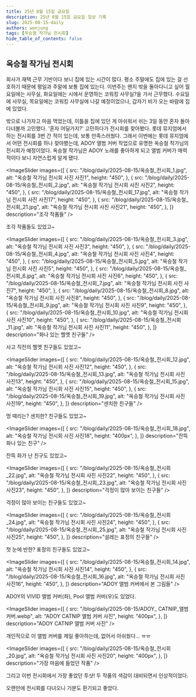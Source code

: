 ```yaml
---
title: 25년 8월 15일 금요일
description: 25년 8월 15일 금요일 일상 기록
slug: 2025-08-15-daily
authors: wonjung
tags: [옥승철 작가님 전시회]
hide_table_of_contents: false
---
```



## 옥승철 작가님 전시회

회사가 재택 근무 기반이다 보니 집에 있는 시간이 많다.
평소 주말에도 집에 있는 걸 선호하기 때문에 평일과 주말에 보통 집에 있는다.
이번주는 왠지 밖을 돌아다니고 싶어 월요일에는 사무실, 화요일에는 시에서 운영하는 코워킹 사무실?을 가서 근무했다.
수요일에 사무실, 목요일에는 코워킹 사무실에 나갈 예정이었으나, 갑자기 비가 오는 바람에 집에 있었다.

밖으로 나가자고 마음 먹었는데, 이틀을 집에 있던 게 아쉬워서 쉬는 3일 동안 혼자 돌아다녀볼까 고민했다.
'혼자 어딜가지?' 고민하다가 전시회를 찾아봤다.
롯데 뮤지엄에서 하는 전시회를 3번 간 적이 있는데, 보통 만족스러웠다.
그래서 이번에는 롯데 뮤지엄에서 어떤 전시회를 하나 찾아봤는데, ADOY 앨범 커버 작업으로 유명한 옥승철 작가님의 전시회가 예정이었다.
옥승철 작가님은 ADOY 노래를 좋아하게 되고 앨범 커버가 매력적이다 보니 자연스럽게 알게 됐다.

<ImageSlider
  images={[
    {
      src: "/blog/daily/2025-08-15/옥승철_전시회_1.jpg",
      alt: "옥승철 작가님 전시회 사진 사진1",
      height: "450",
    },
    {
      src: "/blog/daily/2025-08-15/옥승철_전시회_2.jpg",
      alt: "옥승철 작가님 전시회 사진 사진2",
      height: "450",
    },
    {
      src: "/blog/daily/2025-08-15/옥승철_전시회_17.jpg",
      alt: "옥승철 작가님 전시회 사진 사진17",
      height: "450",
    },
    {
      src: "/blog/daily/2025-08-15/옥승철_전시회_21.jpg",
      alt: "옥승철 작가님 전시회 사진 사진21",
      height: "450",
    },
  ]}
  description="조각 작품들"
/>

조각 작품들도 있었고~

<ImageSlider
  images={[
    {
      src: "/blog/daily/2025-08-15/옥승철_전시회_3.jpg",
      alt: "옥승철 작가님 전시회 사진 사진3",
      height: "450",
    },
    {
      src: "/blog/daily/2025-08-15/옥승철_전시회_4.jpg",
      alt: "옥승철 작가님 전시회 사진 사진4",
      height: "450",
    },
    {
      src: "/blog/daily/2025-08-15/옥승철_전시회_5.jpg",
      alt: "옥승철 작가님 전시회 사진 사진5",
      height: "450",
    },
    {
      src: "/blog/daily/2025-08-15/옥승철_전시회_6.jpg",
      alt: "옥승철 작가님 전시회 사진 사진6",
      height: "450",
    },
    {
      src: "/blog/daily/2025-08-15/옥승철_전시회_7.jpg",
      alt: "옥승철 작가님 전시회 사진 사진7",
      height: "450",
    },
    {
      src: "/blog/daily/2025-08-15/옥승철_전시회_8.jpg",
      alt: "옥승철 작가님 전시회 사진 사진8",
      height: "450",
    },
    {
      src: "/blog/daily/2025-08-15/옥승철_전시회_9.jpg",
      alt: "옥승철 작가님 전시회 사진 사진9",
      height: "450",
    },
    {
      src: "/blog/daily/2025-08-15/옥승철_전시회_10.jpg",
      alt: "옥승철 작가님 전시회 사진 사진10",
      height: "450",
    },
    {
      src: "/blog/daily/2025-08-15/옥승철_전시회_11.jpg",
      alt: "옥승철 작가님 전시회 사진 사진11",
      height: "450",
    },
  ]}
  description="화나 있는 헬멧 친구들"
/>

사고 직전의 헬멧 친구들도 있었고~

<ImageSlider
  images={[
    {
      src: "/blog/daily/2025-08-15/옥승철_전시회_12.jpg",
      alt: "옥승철 작가님 전시회 사진 사진12",
      height: "450",
    },
    {
      src: "/blog/daily/2025-08-15/옥승철_전시회_13.jpg",
      alt: "옥승철 작가님 전시회 사진 사진13",
      height: "450",
    },
    {
      src: "/blog/daily/2025-08-15/옥승철_전시회_15.jpg",
      alt: "옥승철 작가님 전시회 사진 사진15",
      height: "450",
    },
    {
      src: "/blog/daily/2025-08-15/옥승철_전시회_19.jpg",
      alt: "옥승철 작가님 전시회 사진 사진19",
      height: "450",
    },
  ]}
  description="센치한 친구들"
/>

멍 때리는? 센치한? 친구들도 있었고~

<ImageSlider
  images={[
    {
      src: "/blog/daily/2025-08-15/옥승철_전시회_18.jpg",
      alt: "옥승철 작가님 전시회 사진 사진18",
      height: "400px",
    },
  ]}
  description="잔뜩 화나 있는 친구"
/>

잔뜩 화가 난 친구도 있었고~

<ImageSlider
  images={[
    {
      src: "/blog/daily/2025-08-15/옥승철_전시회_22.jpg",
      alt: "옥승철 작가님 전시회 사진 사진22",
      height: "450",
    },
    {
      src: "/blog/daily/2025-08-15/옥승철_전시회_23.jpg",
      alt: "옥승철 작가님 전시회 사진 사진23",
      height: "450",
    },
  ]}
  description="걱정이 많아 보이는 친구들"
/>

걱정이 많아 보이는 친구들도 있었고~

<ImageSlider
  images={[
    {
      src: "/blog/daily/2025-08-15/옥승철_전시회_24.jpg",
      alt: "옥승철 작가님 전시회 사진 사진24",
      height: "450",
    },
    {
      src: "/blog/daily/2025-08-15/옥승철_전시회_25.jpg",
      alt: "옥승철 작가님 전시회 사진 사진25",
      height: "450",
    },
  ]}
  description="설레는 표정의 친구들"
/>

첫 눈에 반한? 표정의 친구들도 있었고~

<ImageSlider
  images={[
    {
      src: "/blog/daily/2025-08-15/옥승철_전시회_14.jpg",
      alt: "옥승철 작가님 전시회 사진 사진14",
      height: "450",
    },
    {
      src: "/blog/daily/2025-08-15/옥승철_전시회_16.jpg",
      alt: "옥승철 작가님 전시회 사진 사진16",
      height: "450",
    },
  ]}
  description="ADOY 앨범 커버에서 본 그림들"
/>

ADOY의 VIVID 앨범 커버(좌), Pool 앨범 커버(우)도 있었다.

<ImageSlider
  images={[
    {
      src: "/blog/daily/2025-08-15/ADOY_ CATNIP_앨범커버.webp",
      alt: "ADOY CATNIP 앨범 커버 사진",
      height: "400px",
    },
  ]}
  description="ADOY CATNIP 앨범 커버 사진"
/>

개인적으로 이 앨범 커버를 제일 좋아하는데, 없어서 아쉬웠다... ㅠㅠ

<ImageSlider
  images={[
    {
      src: "/blog/daily/2025-08-15/옥승철_전시회_20.jpg",
      alt: "옥승철 작가님 전시회 사진 사진20",
      height: "400px",
    },
  ]}
  description="가장 마음에 들었던 작품"
/>

그리고 이번 전시회에서 가장 좋았던 투샷!
두 작품의 색감이 대비되면서 인상적이었다.

오랜만에 전시회를 다녀오니 기분도 환기되고 좋았다.
